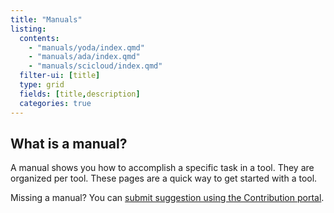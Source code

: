 ```yaml
---
title: "Manuals"
listing:
  contents: 
    - "manuals/yoda/index.qmd"
    - "manuals/ada/index.qmd"
    - "manuals/scicloud/index.qmd"
  filter-ui: [title]
  type: grid
  fields: [title,description]
  categories: true
---
```


::: {.callout-tip}

## What is a manual?

A manual shows you how to accomplish a specific task in a tool. They are organized per tool. These pages are a quick way to get started with a tool.

Missing a manual? You can [submit suggestion using the Contribution portal](https://ez-github-contributor.netlify.app/).
:::
